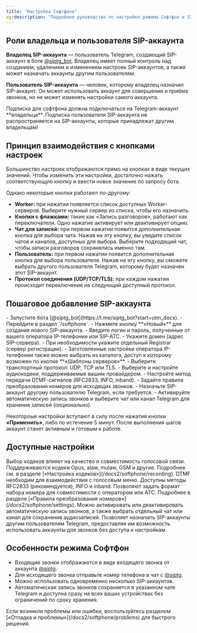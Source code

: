 ```yaml
---
title: "Настройка Софтфона"
og:description: "Подробное руководство по настройке режима Софтфон в SIP.TG, включая управление SIP-аккаунтами и их настройками."
---
```


## Роли владельца и пользователя SIP-аккаунта

**Владелец SIP-аккаунта** — пользователь Telegram, создающий SIP-аккаунт в боте [@siptg_bot](https://t.me/siptg_bot?start=utm_docs). Владелец имеет полный контроль над созданием, удалением и изменением настроек SIP-аккаунтов, а также может назначать аккаунты другим пользователям.

**Пользователь SIP-аккаунта** — человек, которому владелец назначил SIP-аккаунт. Он может использовать аккаунт для совершения и приёма звонков, но не может изменять настройки самого аккаунта.

<Warning>
  Подписка для софтфона должна подключаться на Telegram-аккаунт **владельца**. Подписка пользователя SIP-аккаунта не распространяется на SIP-аккаунты, которые принадлежат другим владельцам!  
</Warning>

## Принцип взаимодействия с кнопками настроек

Большинство настроек отображаются прямо на кнопках в виде текущих значений. Чтобы изменить эти настройки, достаточно нажать соответствующую кнопку и ввести новое значение по запросу бота.

Однако некоторые кнопки работают по-другому:

- **Worker:** при нажатии появляется список доступных Worker-серверов. Выберите нужный сервер из списка, чтобы его назначить.
- **Кнопки с флажками:** такие как «Запись разговоров», работают как переключатели. Одно нажатие активирует или деактивирует опцию.
- **Чат для записей:** при первом нажатии появится дополнительная кнопка для выбора чата. Нажав на эту кнопку, вы увидите список чатов и каналов, доступных для выбора. Выберите подходящий чат, чтобы записи разговоров сохранялись именно там.
- **Пользователь:** при первом нажатии появится дополнительная кнопка для выбора пользователя. Нажав на эту кнопку, вы сможете выбрать другого пользователя Telegram, которому будет назначен этот SIP-аккаунт.
- **Протокол соединения (UDP/TCP/TLS):** при каждом нажатии происходит переключение на следующий доступный протокол.

## Пошаговое добавление SIP-аккаунта

<Steps>
  <Step title="Начало работы с ботом">
    - Запустите бота [@siptg_bot](https://t.me/siptg_bot?start=utm_docs).
    - Перейдите в раздел `/softphone`.
    - Нажмите кнопку **«Новый»** для создания нового SIP-аккаунта.
  </Step>
  <Step title="Ввод параметров SIP-аккаунта">
    - Введите логин и пароль, полученные от вашего оператора IP-телефонии или SIP-АТС.
    - Укажите домен (адрес SIP-сервера).
    - При необходимости укажите отдельный Registrar (сервер регистрации).
    - Заготовленные настройки оператора IP-телефонии также можно выбрать из каталога, доступ к которому возможен по кнопке **«Шаблоны серверов»**.
  </Step>
  <Step title="Дополнительные настройки">
    - Выберите транспортный протокол: UDP, TCP или TLS.
    - Выберите и настройте аудиокодеки, поддерживаемые вашим провайдером.
    - Настройте метод передачи DTMF-сигналов (RFC2833, INFO, inband).
    - Задайте правила преобразования номеров для исходящих звонков.
  </Step>
  <Step title="Назначение пользователя и включение записи">
    - Назначьте SIP-аккаунт другому пользователю Telegram, если требуется.
    - Активируйте автоматическую запись звонков и выберите чат или канал Telegram для хранения записей (опционально).
  </Step>
</Steps>

Некотороые настройки вступают в силу после нажатия кнопки **«Применить»**, либо по истечение 5 минут. После выполнения шагов аккаунт станет активным и готовым к работе.

## Доступные настройки

<AccordionGroup>
  <Accordion title="Аудиокодеки">
    Выбор кодеков влияет на качество и совместимость голосовой связи. Поддерживаются кодеки Opus, alaw, mulaw, GSM и другие. Подробнее см. в разделе [«Настройка кодеков»](/docs2/softphone/recording).
  </Accordion>
  <Accordion title="Методы передачи DTMF">
    DTMF необходим для взаимодействия с голосовым меню. Доступны методы RFC2833 (рекомендуется), INFO и inband.
  </Accordion>
  <Accordion title="Правила преобразования номеров">
    Позволяют задать формат набора номера для совместимости с оператором или АТС. Подробнее в разделе [«Правила преобразования номеров»](/docs2/softphone/settings).
  </Accordion>
  <Accordion title="Запись разговоров">
    Можно активировать или деактивировать автоматическую запись звонков, а также выбрать отдельный чат или канал для сохранения аудиозаписей.
  </Accordion>
  <Accordion title="Назначение пользователя">
    Позволяет назначать SIP-аккаунты другим пользователям Telegram, предоставляя им возможность использовать аккаунты для звонков без доступа к настройкам.
  </Accordion>
</AccordionGroup>

## Особенности режима Софтфон

- Входящие звонки отображаются в виде входящего звонка от аккаунта [@siptg](https://t.me/siptg).
- Для исходящего звонка отправьте номер телефона в чат с [@siptg](https://t.me/siptg).
- Можно использовать одновременно несколько SIP-аккаунтов.
- Автоматическая запись звонков сохраняется в указанном чате Telegram и доступна сразу на всех ваших устройствах без ограничений по сроку хранения.

<Tip>
  Если возникли проблемы или ошибки, воспользуйтесь разделом [«Отладка и проблемы»](/docs2/softphone/problems) для быстрого решения.
</Tip>